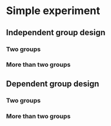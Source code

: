 # Simple experiment

## Independent group design

### Two groups   

### More than two groups 

## Dependent group design 

### Two groups   

### More than two groups 



